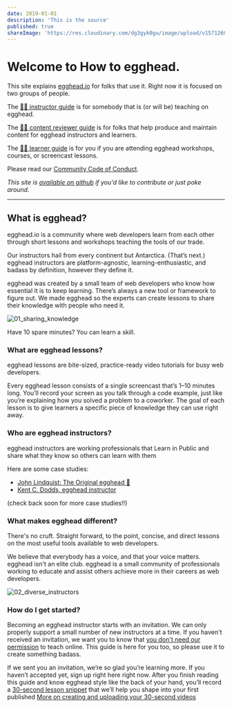 ```yaml
---
date: 2019-01-01
description: 'This is the source'
published: true
shareImage: 'https://res.cloudinary.com/dg3gyk0gu/image/upload/v1571260698/og-image-assets/share_image_getting_started.png'
---
```


# Welcome to How to egghead. 

This site explains [egghead.io](https://egghead.io) for folks that use it. Right now it is focused on two groups of people. 

The [👩‍🏫 instructor guide](/instructor) is for somebody that is (or will be) teaching on egghead.

The [👩‍🔧 content reviewer guide](/reviewer) is for folks that help produce and maintain content for egghead instructors and learners.

The [👩‍🎓 learner guide](/learner) is for you if you are attending egghead workshops, courses, or screencast lessons.

Please read our [Community Code of Conduct](/code-of-conduct/).

_This site is [available on github](https://github.com/eggheadio/how-to-egghead) if you'd like to contribute or just poke around._

---

## What is egghead?

egghead.io is a community where web developers learn from each other through short lessons and workshops teaching the tools of our trade.

Our instructors hail from every continent but Antarctica. (That’s next.) egghead instructors are platform-agnostic, learning-enthusiastic, and badass by definition, however they define it.

egghead was created by a small team of web developers who know how essential it is to keep learning. There’s always a new tool or framework to figure out. We made egghead so the experts can create lessons to share their knowledge with people who need it.

![01_sharing_knowledge](https://d2mxuefqeaa7sj.cloudfront.net/s_5998CB8F4ACAE04353DF55D78578CAC9F495218C5B780DCB121ECA0E8390328B_1530529136099_file.png)

Have 10 spare minutes? You can learn a skill.

### What are egghead lessons?

egghead lessons are bite-sized, practice-ready video tutorials for busy web developers.

Every egghead lesson consists of a single screencast that’s 1–10 minutes long. You’ll record your screen as you talk through a code example, just like you’re explaining how you solved a problem to a coworker. The goal of each lesson is to give learners a specific piece of knowledge they can use right away.

### Who are egghead instructors?

egghead instructors are working professionals that Learn in Public and share what they know so others can learn with them

Here are some case studies:

* [John Lindquist: The Original egghead 🥚](/instructor/case-studies/john-lindquist)
* [Kent C. Dodds, egghead instructor](/instructor/case-studies/kent-c-dodds)

(check back soon for more case studies!!)

### What makes egghead different?

There's no cruft. Straight forward, to the point, concise, and direct lessons on the most useful tools available to web developers. 

We believe that everybody has a voice, and that your voice matters. egghead isn't an elite club. egghead is a small community of professionals working to educate and assist others achieve more in their careers as web developers.

![02_diverse_instructors](https://d2mxuefqeaa7sj.cloudfront.net/s_5998CB8F4ACAE04353DF55D78578CAC9F495218C5B780DCB121ECA0E8390328B_1530529160184_file.png)


### How do I get started?

Becoming an egghead instructor starts with an invitation. We can only properly support a small number of new instructors at a time. If you haven't received an invitation, we want you to know that [you don't need our permission](/instructor/getting-started/get-invited) to teach online. This guide is here for you too, so please use it to create something badass.

If we sent you an invitation, we’re so glad you’re learning more. If you haven’t accepted yet, sign up right here right now. After you finish reading this guide and know egghead style like the back of your hand, you’ll record a [30-second lesson snippet](/instructor/getting-started/30-second-demo) that we’ll help you shape into your first published
[More on creating and uploading your 30-second videos](/instructor/getting-started/30-second-demo)